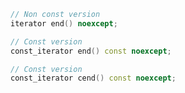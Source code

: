 ```cpp
// Non const version
iterator end() noexcept;

// Const version
const_iterator end() const noexcept;

// Const version
const_iterator cend() const noexcept;
```